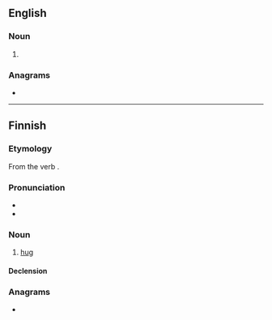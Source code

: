 ==English==

===Noun===
{{head|en|noun form}}

# {{plural of|en|halau}}

===Anagrams===
* {{anagrams|en|a=aahlsu|Lashua}}

----

==Finnish==
{{Finnish index|h|a}}

===Etymology===
From the verb {{suf|fi|halata|us}}.

===Pronunciation===
* {{fi-IPA}}
* {{hyphenation|fi|ha|laus}}

===Noun===
{{wikipedia|Halaaminen|lang=fi}}
{{fi-noun}}

# [[hug]]

====Declension====
{{fi-decl-vastaus|halau|a}}

===Anagrams===
* {{anagrams|fi|a=aahlsu|Halsua|laahus}}